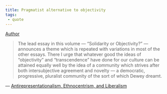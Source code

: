 ```yaml
---
title: Pragmatist alternative to objectivity
tags:
 - quote
---
```


[Author](/docs/phil/people/Richard Rorty.html)


> The lead essay in this volume — "Solidarity or Objectivity?" — announces a theme which is repeated with variations in most of the other essays. There I urge that whatever good the ideas of "objectivity" and "transcendence" have done for our culture can be attained equally well by the idea of a community which strives after both intersubjective agreement and novelty — a democratic, progressive, pluralist community of the sort of which Dewey dreamt.

— [Antirepresentationalism, Ethnocentrism, and Liberalism](/docs/phil/works/Antirepresentationalism, Ethnocentrism, and Liberalism.html)